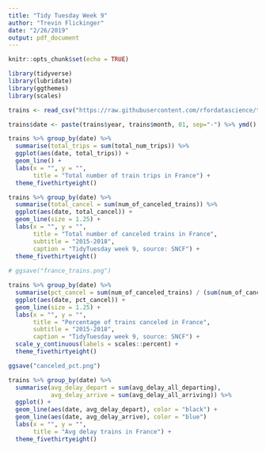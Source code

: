 ```yaml
---
title: "Tidy Tuesday Week 9"
author: "Trevin Flickinger"
date: "2/26/2019"
output: pdf_document
---
```


```r
knitr::opts_chunk$set(echo = TRUE)
```

```r
library(tidyverse)
library(lubridate)
library(ggthemes)
library(scales)

trains <- read_csv("https://raw.githubusercontent.com/rfordatascience/tidytuesday/master/data/2019/2019-02-26/full_trains.csv")
```

```r
trains$date <- paste(trains$year, trains$month, 01, sep="-") %>% ymd() %>% as.Date()
```


```r
trains %>% group_by(date) %>%
  summarise(total_trips = sum(total_num_trips)) %>%
  ggplot(aes(date, total_trips)) +
  geom_line() +
  labs(x = "", y = "", 
       title = "Total number of train trips in France") + 
  theme_fivethirtyeight()
```


```r
trains %>% group_by(date) %>%
  summarise(total_cancel = sum(num_of_canceled_trains)) %>%
  ggplot(aes(date, total_cancel)) +
  geom_line(size = 1.25) +
  labs(x = "", y = "", 
       title = "Total number of canceled trains in France",
       subtitle = "2015-2018",
       caption = "TidyTuesday week 9, source: SNCF") + 
  theme_fivethirtyeight()
  
# ggsave("france_trains.png")
```

```r
trains %>% group_by(date) %>%
  summarise(pct_cancel = sum(num_of_canceled_trains) / (sum(num_of_canceled_trains) + sum(total_num_trips))) %>%
  ggplot(aes(date, pct_cancel)) +
  geom_line(size = 1.25) +
  labs(x = "", y = "", 
       title = "Percentage of trains canceled in France",
       subtitle = "2015-2018",
       caption = "TidyTuesday week 9, source: SNCF") + 
  scale_y_continuous(labels = scales::percent) +
  theme_fivethirtyeight()
```

```r
ggsave("canceled_pct.png")
```


```r
trains %>% group_by(date) %>%
  summarise(avg_delay_depart = sum(avg_delay_all_departing),
            avg_delay_arrive = sum(avg_delay_all_arriving)) %>%
  ggplot() +
  geom_line(aes(date, avg_delay_depart), color = "black") +
  geom_line(aes(date, avg_delay_arrive), color = "blue")
  labs(x = "", y = "", 
       title = "Avg delay trains in France") + 
  theme_fivethirtyeight()
```





